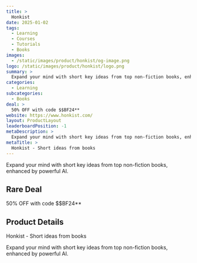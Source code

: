 ```yaml
---
title: >
  Honkist
date: 2025-01-02
tags:
  - Learning
  - Courses
  - Tutorials
  - Books
images:
  - /static/images/product/honkist/og-image.png
logo: /static/images/product/honkist/logo.png
summary: >
  Expand your mind with short key ideas from top non-fiction books, enhanced by powerful AI.
categories:
  - Learning
subcategories:
  - Books
deal: >
  50% OFF with code $$BF24**
website: https://www.honkist.com/
layout: ProductLayout
leaderboardPosition: -1
metaDescription: >
  Expand your mind with short key ideas from top non-fiction books, enhanced by powerful AI.
metaTitle: >
  Honkist - Short ideas from books
---
```

Expand your mind with short key ideas from top non-fiction books, enhanced by powerful AI.

## Rare Deal

50% OFF with code $$BF24**

## Product Details

Honkist - Short ideas from books

Expand your mind with short key ideas from top non-fiction books, enhanced by powerful AI.
